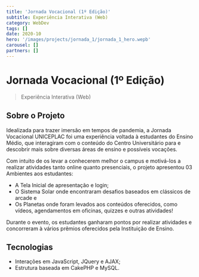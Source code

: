 ```yaml
---
title: 'Jornada Vocacional (1º Edição)'
subtitle: Experiência Interativa (Web)
category: WebDev
tags: []
date: 2020-10
hero: '/images/projects/jornada_1/jornada_1_hero.wepb'
carousel: []
partners: []
---
```


# Jornada Vocacional (1º Edição)

> Experiência Interativa (Web)

## Sobre o Projeto

Idealizada para trazer imersão em tempos de pandemia, a Jornada Vocacional UNICEPLAC foi uma experiência voltada à estudantes do Ensino Médio, que interagiram com o conteúdo do Centro Universitário para e descobrir mais sobre diversas áreas de ensino e possíveis vocações.

Com intuito de os levar a conhecerem melhor o campus e motivá-los a realizar atividades tanto online quanto presenciais, o projeto apresentou 03 Ambientes aos estudantes:

- A Tela Inicial de apresentação e login;
- O Sistema Solar onde encontraram desafios baseados em clássicos de arcade e
- Os Planetas onde foram levados aos conteúdos oferecidos, como vídeos, agendamentos em oficinas, quizzes e outras atividades!

Durante o evento, os estudantes ganharam pontos por realizar atividades e concorreram à vários prêmios oferecidos pela Instituição de Ensino.

## Tecnologias

- Interações em JavaScript, JQuery e AJAX;
- Estrutura baseada em CakePHP e MySQL.